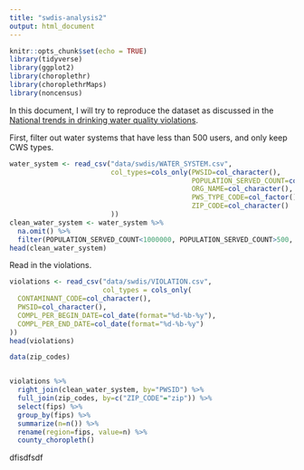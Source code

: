 ```yaml
---
title: "swdis-analysis2"
output: html_document
---
```


```r
knitr::opts_chunk$set(echo = TRUE)
library(tidyverse)
library(ggplot2)
library(choroplethr)
library(choroplethrMaps)
library(noncensus)
```

In this document, I will try to reproduce the dataset as discussed in the [National trends in drinking water quality violations](https://www.ncbi.nlm.nih.gov/pmc/articles/PMC5834717/).

First, filter out water systems that have less than 500 users, and only keep CWS types.

```r
water_system <- read_csv("data/swdis/WATER_SYSTEM.csv", 
                         col_types=cols_only(PWSID=col_character(),
                                             POPULATION_SERVED_COUNT=col_integer(),
                                             ORG_NAME=col_character(),
                                             PWS_TYPE_CODE=col_factor(),
                                             ZIP_CODE=col_character()
                         ))
clean_water_system <- water_system %>%
  na.omit() %>%
  filter(POPULATION_SERVED_COUNT<1000000, POPULATION_SERVED_COUNT>500, PWS_TYPE_CODE=="CWS")
head(clean_water_system)

```

Read in the violations.

```r
violations <- read_csv("data/swdis/VIOLATION.csv",
                       col_types = cols_only(
  CONTAMINANT_CODE=col_character(),
  PWSID=col_character(),
  COMPL_PER_BEGIN_DATE=col_date(format="%d-%b-%y"),
  COMPL_PER_END_DATE=col_date(format="%d-%b-%y")
))
head(violations)
```


```r
data(zip_codes)


violations %>%
  right_join(clean_water_system, by="PWSID") %>%
  full_join(zip_codes, by=c("ZIP_CODE"="zip")) %>%
  select(fips) %>%
  group_by(fips) %>%
  summarize(n=n()) %>%
  rename(region=fips, value=n) %>%
  county_choropleth()
```
dfisdfsdf
